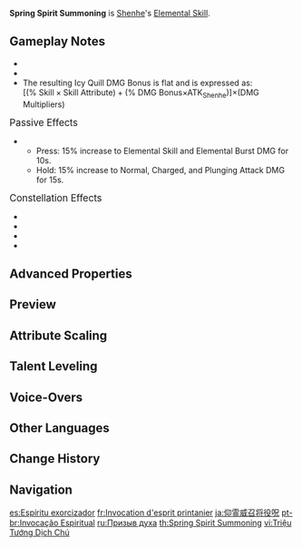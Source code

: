 {{Talent Infobox
|image         = Talent Spring Spirit Summoning.png
|character     = Shenhe
|type          = Elemental Skill
|info          = The frosted dew, silvery and dense, shall exorcise all demons.<br>Grants all nearby party members the Icy Quill effect and deals {{Color|Cryo DMG}} in different ways based on whether it is {{Control|tapped|pressed|pressed}} or held.<br><br>'''{{Control|Tap|Press|Press}}'''<br>Rushes forward together with a Talisman Spirit, dealing {{Color|Cryo DMG}} to opponents along the path.<br><br>'''Hold'''<br>Commands the Talisman Spirit to deal {{Color|AoE Cryo DMG}}.<br><br>'''Icy Quill'''<br>When Normal, Charged, and Plunging Attacks, Elemental Skills, and Elemental Bursts deal {{Color|Cryo DMG}} to opponents, the DMG dealt is increased based on Shenhe's current ATK.<br><br>The Icy Quill's effects will be cleared once its duration ends or after being triggered a certain number of times.<br>When held rather than {{Control|tapped|pressed|pressed}}, the Icy Quill's effect lasts longer and can be triggered more times.<br>When one {{Color|Cryo DMG}} instance strikes multiple opponents, the effect is triggered multiple times based on the number of opponents hit. The number of times the effect is triggered is calculated independently for each party member with the Icy Quill.
|CD            = 10s
|CDHold        = 15s
|Duration      = 10s/15s
|attr1         = Press Skill DMG
|value1        = 139–295.8%
|attr2         = Hold Skill DMG
|value2        = 188.8–401.2%
|attr3         = DMG Bonus
|value3        = 45.7–97% ATK
|attr4         = Press/Hold Duration
|value4        = 10s/15s
|attr5         = Press/Hold Trigger Quota
|value5        = 5/7
|scale_att1    = ATK
|utility1      = Party Additive Base DMG Bonus
|utility2      = Additive Base DMG Bonus
|utility3      = Normal Attack DMG Increase
|utility4      = Charged Attack DMG Increase
|utility5      = Plunging Attack DMG Increase
|utility6      = Elemental Skill DMG Increase
|utility7      = Elemental Burst DMG Increase
}}
{{Description|The power of the spirits is no falsehood. Burdened with her orders, the divine maiden hurries on!}}
'''Spring Spirit Summoning''' is [[Shenhe]]'s [[Elemental Skill]].

==Gameplay Notes==
* {{Talent Note|particles|3|4}}
* {{Talent Note|character=Shenhe|talent=Spring Spirit Summoning|dynamic buff|ATK}}
* The resulting Icy Quill DMG Bonus is flat and is expressed as:<br><math>[(\% \text{ Skill} \times \text{Skill Attribute}) + (\% \text{ DMG Bonus}</math><math>\times \text{ATK}_\text{Shenhe})]</math><math>\times(\text{DMG Multipliers})</math>

;<big>Passive Effects</big>
* {{Talent Note|character=Shenhe|talent=Spring Spirit Summoning|ascension|2|Spirit Communion Seal|After using this talent, all nearby party members have their damage increased as follows:}}
** Press: 15% increase to Elemental Skill and Elemental Burst DMG for 10s.
** Hold: 15% increase to Normal, Charged, and Plunging Attack DMG for 15s.

;<big>Constellation Effects</big>
* {{Talent Note|constellation|1|Clarity of Heart}}
* {{Talent Note|constellation|3|Seclusion}}
* {{Talent Note|constellation|4|Insight|When characters trigger the Icy Quill bonus DMG effect, Shenhe gains one Skyfrost Mantra stack. The next time Shenhe uses Spring Spirit Summoning, its damage is increased by 5% for each stack of Skyfrost Mantra, which Shenhe consumes after using Spring Spirit Summoning. Stacks last for 60 seconds and have a maximum of 50 stacks.}}
* {{Talent Note|constellation|6|Mystical Abandon}}

==Advanced Properties==
{{Advanced Properties
|title   = Press DMG
|gu      = 1U
|icdtag  = Elemental Skill
|icdtype = 0.1s
|poise   = 100
|impulse = 3

|title2   = Hold DMG
|gu2      = 2U
|icdtag2  = none
|poise2   = 200
|impulse2 = 2
}}

==Preview==
{{Preview
|file1    = Spring Spirit Summoning Press Preview
|caption1 = Press

|file2    = Spring Spirit Summoning Hold Preview
|caption2 = Hold

|file3    = Spring Spirit Summoning Icy Quill Preview
|caption3 = Icy Quill
}}
{{Clr}}

==Attribute Scaling==
{{Talent Scaling
|talentType=Elemental Skill
|levels=14
|order=pressskilldmg,holdskilldmg,dmgbonus,press/holdduration,press/holdtriggerquota,presscd,holdcd
|titles=Press Skill DMG (%),Hold Skill DMG (%),DMG Bonus (%&nbsp;ATK),Press/Hold Duration,Press/Hold Trigger Quota,Press CD,Hold CD
|pressskilldmg_1=139.2
|pressskilldmg_2=149.64
|pressskilldmg_3=160.08
|pressskilldmg_4=174
|pressskilldmg_5=184.44
|pressskilldmg_6=194.88
|pressskilldmg_7=208.8
|pressskilldmg_8=222.72
|pressskilldmg_9=236.64
|pressskilldmg_10=250.56
|pressskilldmg_11=264.48
|pressskilldmg_12=278.4
|pressskilldmg_13=295.8
|pressskilldmg_14=313
|holdskilldmg_1=188.8
|holdskilldmg_2=202.96
|holdskilldmg_3=217.12
|holdskilldmg_4=236
|holdskilldmg_5=250.16
|holdskilldmg_6=264.32
|holdskilldmg_7=283.2
|holdskilldmg_8=302.08
|holdskilldmg_9=320.96
|holdskilldmg_10=339.84
|holdskilldmg_11=358.72
|holdskilldmg_12=377.6
|holdskilldmg_13=401.2
|holdskilldmg_14=424.8
|dmgbonus_1=45.66
|dmgbonus_2=49.08
|dmgbonus_3=52.5
|dmgbonus_4=57.07
|dmgbonus_5=60.49
|dmgbonus_6=63.92
|dmgbonus_7=68.48
|dmgbonus_8=73.05
|dmgbonus_9=77.62
|dmgbonus_10=82.18
|dmgbonus_11=86.75
|dmgbonus_12=91.31
|dmgbonus_13=97.02
|dmgbonus_14=102.7
|press/holdduration=10s/15s
|press/holdtriggerquota=5/7
|presscd=10s
|holdcd=15s
}}

==Talent Leveling==
{{Talent Upgrade|Shenhe}}

==Voice-Overs==
{{Talent VO}}

<!--
==Trivia==
-->
==Other Languages==
{{Other Languages
|en      = Spring Spirit Summoning
|zhs     = 仰灵威召将役咒
|zhs_rm  = Yǎng Língwēi Zhào Jiàngyì Zhòu
|zht     = 仰靈威召將役咒
|zht_rm  = Yǎng Língwēi Zhào Jiàngyì Zhòu
|zh_tl   = Spell of Relying on Spirit Power and Summoning Spirit General
|ja      = 仰霊威召将役呪
|ja_rm   = Gyo Reii Sho Shoeki Ju
|ja_tl   = Spell of Relying on Spirit Power and Summoning Spirit General
|ko      = 위령 소환 구사술
|ko_tl   = Dignified Spirit Summoning
|es      = Espíritu exorcizador
|es_tl   = Exorcizing Spirit
|fr      = Invocation d'esprit printanier
|fr_tl   = Spring Spirit Summoning
|ru      = Призыв духа
|ru_tl   = Summoning the Spirit
|th      = Spring Spirit Summoning
|vi      = Triệu Tướng Dịch Chú
|vi_tl   = 
|de      = Mantra der Geisterbeschwörung
|de_tl   = Mantra of Spirit Summoning
|id      = Spring Spirit Summoning
|pt      = Invocação Espiritual
|pt_tl   = Spiritual Invocation
|tr      = Ruha Çağrı
|tr_tl   = Spirit Summoning
|it      = Evocazione dello spirito primaverile
|it_tl   = Spring Spirit Summoning
}}

==Change History==
{{Change History|2.4}}

==Navigation==
{{Talent Navbox|Shenhe}}

[[es:Espíritu exorcizador]]
[[fr:Invocation d'esprit printanier]]
[[ja:仰霊威召将役呪]]
[[pt-br:Invocação Espiritual]]
[[ru:Призыв духа]]
[[th:Spring Spirit Summoning]]
[[vi:Triệu Tướng Dịch Chú]]